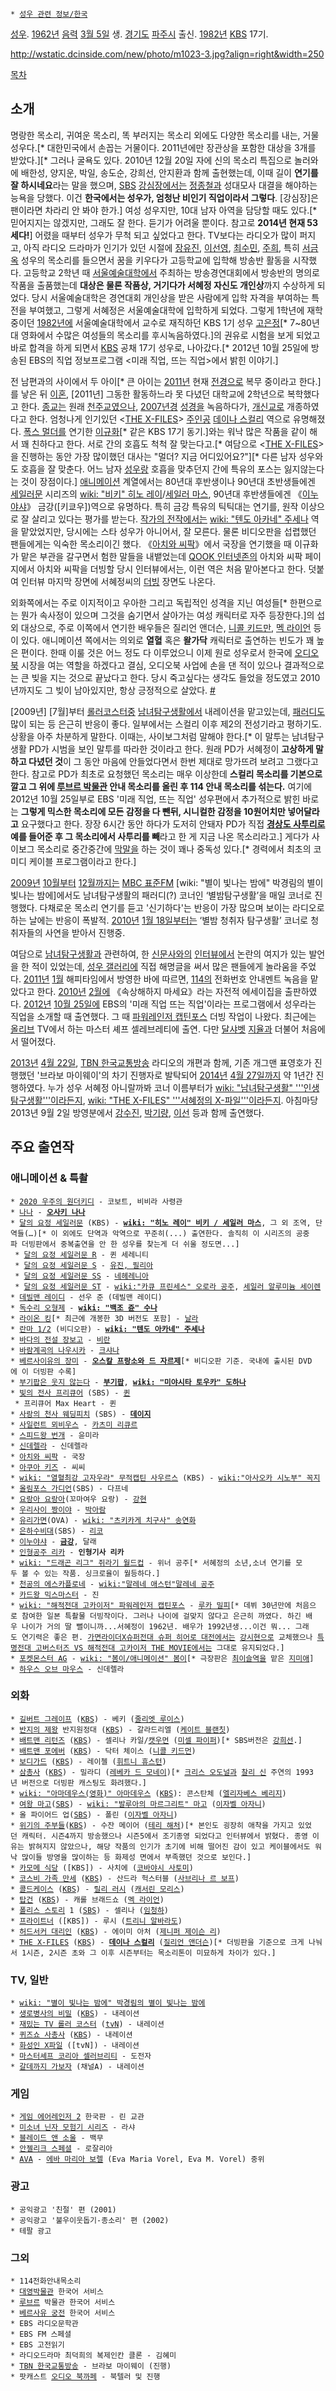  * [[성우 관련 정보/한국]]

[[대한민국|]] [[성우]]. [[1962년]] [[음력]] [[3월 5일]] 생. [[경기도]] [[파주시]] 출신. [[1982년]] [[KBS 성우극회|KBS]] 17기.

http://wstatic.dcinside.com/new/photo/m1023-3.jpg?align=right&width=250

[[목차]]

== 소개 ==
명랑한 목소리, 귀여운 목소리, 똑 부러지는 목소리 외에도 다양한 목소리를 내는, 거물 성우다.[* 대한민국에서 손꼽는 거물이다. 2011년에만 장관상을 포함한 대상을 3개를 받았다.][* 그러나 굴욕도 있다. 2010년 12월 20일 자에 신의 목소리 특집으로 놀러와에 배한성, 양지운, 박일, 송도순, 강희선, 안지환과 함께 출현했는데, 이때 길이 '''연기를 잘 하시네요'''라는 말을 했으며, [[SBS]] [[강심장]]에서는 [[정종철]]과 성대모사 대결을 해야하는 능욕을 당했다. 이건 '''한국에서는 성우가, 엄청난 비인기 직업이라서 그렇다'''. [강심장]은 팬이라면 차라리 안 봐야 한가.] 여성 성우지만, 10대 남자 아역을 담당할 때도 있다.[* 믿어지지는 않겠지만, 그래도 잘 한다. 듣기가 어려울 뿐이다. 참고로 '''2014년 현재 53세다!'''] 어렸을 때부터 성우가 무척 되고 싶었다고 한다. TV보다는 라디오가 많이 퍼지고, 아직 라디오 드라마가 인기가 있던 시절에 [[장유진]], [[이선영]], [[최수민]], [[주희]], 특히 [[서금옥]] 성우의 목소리를 들으면서 꿈을 키우다가 고등학교에 입학해 방송반 활동을 시작했다. 고등학교 2학년 때 [[서울예술대학]]에서 주최하는 방송경연대회에서 방송반의 명의로 작품을 출품했는데 '''대상은 물론 작품상, 거기다가 서혜정 자신도 개인상'''까지 수상하게 되었다. 당시 서울예술대학은 경연대회 개인상을 받은 사람에게 입학 자격을 부여하는 특전을 부여했고, 그렇게 서혜정은 서울예술대학에 입학하게 되었다. 그렇게 1학년에 재학중이던 [[1982년]]에 서울예술대학에서 교수로 재직하던 KBS 1기 성우 [[고은정]][* 7~80년대 영화에서 수많은 여성들의 목소리를 후시녹음하였다.]의 권유로 시험을 보게 되었고 바로 합격을 하게 되면서 [[KBS]] 공채 17기 성우로, 나아갔다.[* 2012년 10월 25일에 방송된 EBS의 직업 정보프로그램 <미래 직업, 뜨는 직업>에서 밝힌 이야기.]

전 남편과의 사이에서 두 아이[* 큰 아이는 [[2011년]] 현재 [[전경]]으로 복무 중이라고 한다.]를 낳은 뒤 [[이혼]], [2011년] 그동한 활동하느라 못 다녔던 대학교에 2학년으로 복학했다고 한다. [[종교]]는 원래 [[천주교]]였으나, [[2007년]]경 [[성경]]을 녹음하다가, [[개신교]]로 개종하였다고 한다. 엄청나게 인기있던 <[[THE X-FILES]]> [[주인공]] [[데이나 스컬리]] 역으로 유명해졌다. [[폭스 멀더]]를 연기한 [[이규화]][* 같은 KBS 17기 동기.]와는 워낙 많은 작품을 같이 해서 꽤 친하다고 한다. 서로 간의 호흡도 척척 잘 맞는다고.[* 여담으로 <[[THE X-FILES]]>을 진행하는 동안 가장 많이했던 대사는 "멀더? 지금 어디있어요?"][* 다른 남자 성우와도 호흡을 잘 맞춘다. 어느 남자 [[성우]]랑 호흡을 맞추던지 간에 특유의 포스는 잃지않는다는 것이 장점이다.] [[애니메이션]] 계열에서는 80년대 후반생이나 90년대 초반생들에겐 [[세일러문]] 시리즈의 [[wiki: "비키" 히노 레이]]/[[세일러 마스]], 90년대 후반생들에겐 《[[이누야샤]]》 금강([키쿄우])역으로 유명하다. 특히 금강 특유의 틱틱대는 연기를, 원작 이상으로 잘 살리고 있다는 평가를 받는다. [[란마 1/2|작가의 전작]]에서는 [[wiki: "텐도 아카네" 주세나]] 역을 맡았었지만, 당시에는 스타 성우가 아니어서, 잘 모른다. 물론 비디오판을 섭렵했던 팬들에게는 익숙한 목소리이긴 했다. 《[[아치와 씨팍]]》에서 국장을 연기했을 때 이규화가 맡은 부관을 갈구면서 험한 말들을 내뱉었는데 [[QOOK 인터넷존]]의 아치와 씨팍 페이지에서 아치와 씨팍을 더빙할 당시 인터뷰에서는, 이런 역은 처음 맡아본다고 한다. 덧붙여 인터뷰 마지막 장면에 서혜정씨의 [[더빙]] 장면도 나온다.

외화쪽에서는 주로 이지적이고 우아한 그리고 독립적인 성격을 지닌 여성들[* 한편으로는 뭔가 속사정이 있으며 그것을 숨기면서 살아가는 여성 캐릭터로 자주 등장한다.]의 섭외 대상으로, 주로 이쪽에서 연기한 배우들은 질리언 앤더슨, [[니콜 키드만]], [[멕 라이언]] 등이 있다. 애니메이션 쪽에서는 의외로 '''열혈''' 혹은 '''왈가닥''' 캐릭터로 출연하는 빈도가 꽤 높은 편이다. 한때 이룰 것은 어느 정도 다 이루었으니 이제 원로 성우로서 한국에 [[오디오북]] 시장을 여는 역할을 하겠다고 결심, 오디오북 사업에 손을 댄 적이 있으나 결과적으로는 큰 빚을 지는 것으로 끝났다고 한다. 당시 죽고싶다는 생각도 들었을 정도였고 2010년까지도 그 빚이 남아있지만, 항상 긍정적으로 살았다. [http://media.daum.net/entertain/enews/view?cateid=1032&newsid=20100804123518406&p=newsen #]

[2009년] [7월]부터 [[롤러코스터]]중 [[남녀탐구생활]]에서 내레이션을 맡고있는데, [[패러디]]도 많이 되는 등 은근히 반응이 좋다. 일부에서는 스컬리 이후 제2의 전성기라고 평하기도. 상황을 아주 차분하게 말한다. 이때는, 사이보그처럼 말해야 한다.[* 이 말투는 남녀탐구생활 PD가 시범을 보인 말투를 따라한 것이라고 한다. 원래 PD가 서혜정이 '''고상하게 말하고 다녔던 것'''이 그 동안 마음에 안들었다면서 한번 제대로 망가뜨려 보려고 그랬다고 한다. 참고로 PD가 최초로 요청했던 목소리는 매우 이상한데 '''스컬리 목소리를 기본으로 깔고 그 위에 [[루브르 박물관]] 안내 목소리를 올린 후 114 안내 목소리를 섞는다.''' 여기에 2012년 10월 25일부로 EBS '미래 직업, 뜨는 직업' 성우편에서 추가적으로 밝힌 바로는 '''그렇게 믹스한 목소리에 모든 감정을 다 뺀뒤, 시니컬한 감정을 10원어치만 넣어달라고''' 요구했다고 한다. 장장 6시간 동안 하다가 도저히 안돼자 PD가 직접 '''[[경상도 사투리]]로 예를 들어준 후 그 목소리에서 사투리를 빼'''라고 한 게 지금 나온 목소리라고.] 게다가 사이보그 목소리로 중간중간에 [[막말]]을 하는 것이 꽤나 중독성 있다.[* 경력에서 최초의 코미디 케이블 프로그램이라고 한다.]

[[2009년]] [[10월]]부터 [[12월]]까지는 [[MBC 표준FM]] [wiki: "별이 빛나는 밤에" 박경림의 별이 빛나는 밤에]에서도 남녀탐구생활의 패러디(?) 코너인 ‘별밤탐구생활’을 매일 코너로 진행했다. 다채로운 목소리 연기를 듣고 '신기하다'는 반응이 가장 많으며 보이는 라디오로 하는 날에는 반응이 폭발적. [[2010년]] [[1월 18일]]부터는 ‘별밤 청취자 탐구생활’ 코너로 청취자들의 사연을 받아서 진행중.

여담으로 [[남녀탐구생활]]과 관련하여, 한 [[신문사]]와의 [[인터뷰]]에서 논란의 여지가 있는 발언을 한 적이 있었는데, [[성우 갤러리]]에 직접 해명글을 써서 많은 팬들에게 놀라움을 주었다. [[2011년]] [[1월]] 해피타임에서 방영한 바에 따르면, [[114]]의 전화번호 안내멘트 녹음을 맡았다고 한다. [[2010년]] [[2월]]에 《속상해하지 마세요》라는 자전적 에세이집을 출판하였다. [[2012년]] [[10월 25일]]에 EBS의 '미래 직업 뜨는 직업'이라는 프로그램에서 성우라는 직업을 소개할 때 출연했다. 그 때 [[해적전대 고카이저|파워레인저 캡틴포스]] 더빙 작업이 나왔다. 최근에는 [[올리브]] TV에서 하는 마스터 셰프 셀레브레티에 출연. 다만 [[달샤벳]] [[지율]]과 더불어 처음에서 떨어졌다.

[[2013년]] [[4월 22일]], [[TBN 한국교통방송]] 라디오의 개편과 함께, 기존 개그맨 표영호가 진행했던 '브라보 마이웨이'의 차기 진행자로 발탁되어 [[2014년]] [[4월 27일]]까지 약 1년간 진행하였다. 누가 성우 서혜정 아니랄까봐 코너 이름부터가 [[wiki: "남녀탐구생활" '''인생 탐구생활''']]이라든지, [[wiki: "THE X-FILES" '''서혜정의 X-파일''']]이라든지. 아침마당 2013년 9월 2일 방영분에서 [[강수진]], [[박기량]], [[이선]] 등과 함께 출연했다.

== 주요 출연작 ==
=== 애니메이션 & 특촬 ===
 * [[2020 우주의 원더키디]] - 코보트, 비비라 사령관
 * [[나나]] - '''[[오사키 나나]]'''
 * [[달의 요정 세일러문]] (KBS) - '''[[wiki: "히노 레이" 비키 / 세일러 마스]]''', 그 외 조역, 단역들(…)[* 이 외에도 단역과 악역으로 꾸준히(...) 출연한다. 솔직히 이 시리즈의 공중파 더빙판에서 중복출연을 안 한 성우를 찾는게 더 쉬울 정도면...]
  * [[미소녀 전사 세일러 문 R|달의 요정 세일러문 R]] - 퀸 세레니티
  * [[미소녀 전사 세일러 문 S|달의 요정 세일러문 S]] - [[데스 버스터즈|유진, 필리아]]
  * [[미소녀 전사 세일러 문 SS|달의 요정 세일러문 SS]] - [[네헤레니아]]
  * [[미소녀 전사 세일러 문 ST|달의 요정 세일러문 ST]] - [[wiki:"카큐 프린세스" 오로라 공주]], [[세일러 알루미늄 세이렌]]
 * [[데빌맨 레이디]] - 선우 준 (데빌맨 레이디)
 * [[독수리 오형제]] - '''[[wiki: "백조 쥰" 수나]]'''  
 * [[라이온 킹]][* 최근에 개봉한 3D 버전도 포함] - [[날라]]
 * [[란마 1/2]] (비디오판) - '''[[wiki: "텐도 아카네" 주세나]]'''
 * [[바다의 전설 장보고]] - [[비란]] 
 * [[바람계곡의 나우시카]] - [[크샤나]] 
 * [[베르사이유의 장미]] - '''[[오스칼 프랑소와 드 자르제]]'''[* 비디오판 기준. 국내에 출시된 DVD에 이 더빙판 수록]
 * [[부기팝은 웃지 않는다]] - '''[[부기팝]]''', '''[[wiki: "미야시타 토우카" 도하나]]'''
 * [[빛의 전사 프리큐어]] (SBS) - [[퀸(두 사람은 프리큐어)|퀸]]
  * 프리큐어 Max Heart - 퀸
 * [[사랑의 천사 웨딩피치]] (SBS) - '''[[타마노 히나기쿠|데이지]]'''
 * [[사일런트 뫼비우스]] - [[카츠미 리큐르]] 
 * [[스피드왕 번개]] - 윤미라
 * [[신데렐라]] - 신데렐라
 * [[아치와 씨팍]] - 국장 
 * [[아쿠아 키즈]] - 씨씨 
 * [[wiki: "열혈최강 고자우라" 무적캡틴 사우르스]] (KBS) - [[wiki:"아사오카 시노부" 꼭지]]
 * [[올림포스 가디언]](SBS) - 다프네
 * [[요랑아 요랑아]](꼬마여우 요랑) - [[강현]] 
 * [[우리사이 짱이야]] - [[박아람]] 
 * [[유리가면]](OVA) - [[wiki: "츠키카게 치구사" 송연화]]
 * [[은하수비대]](SBS) - [[리코]]
 * [[이누야샤]] - '''[[키쿄우(이누야샤)|금강]]''', 달래
 * [[인형공주 리카]] - '''인형기사 리카''' 
 * [[wiki: "드래곤 리그" 쥐라기 월드컵]] - 위너 공주[* 서혜정의 소년,소녀 연기를 모두 볼 수 있는 작품. 싱크로율이 월등하다.]
 * [[천공의 에스카플로네]] - [[wiki:"말레네 애스턴"말레네 공주]]
 * [[카드왕 믹스마스터]] - 진
 * [[wiki: "해적전대 고카이저" 파워레인저 캡틴포스]] - [[루카 밀피]][* 데뷔 30년만에 처음으로 참여한 일본 특촬물 더빙작이다. 그러나 나이에 걸맞지 않다고 은근히 까였다. 하긴 배우 나이가 거의 딸 뻘이니까...서혜정이 1962년. 배우가 1992년생...이건 뭐... 그래도 연기력은 좋은 편. [[가면라이더X슈퍼전대 슈퍼 히어로 대전]]에서는 [[강시현]]으로 교체했으나 [[특명전대 고버스터즈 VS 해적전대 고카이저 THE MOVIE]]에서는 그대로 유지되었다.]
 * [[포켓몬스터 AG]] - [[wiki: "봄이/애니메이션" 봄이]][* 극장판은 [[최이슬]]역을 맡은 [[지미애]]]
 * [[하우스 오브 마우스]] - 신데렐라

=== 외화 ===
 * [[길버트 그레이프]] ([[KBS]]) - 베키 ([[줄리엣 루이스]])
 * [[반지의 제왕]] 반지원정대 ([[KBS]]) - 갈라드리엘 ([[케이트 블랜칫]])
 * [[배트맨 리턴즈]] ([[KBS]]) - 셀리나 카일/[[캣우먼]] ([[미셀 파이퍼]])[* SBS버전은 [[강희선]].]
 * [[배트맨 포에버]] ([[KBS]]) - 닥터 체이스 ([[니콜 키드먼]])
 * [[보디가드]] ([[KBS]]) - 레이첼 ([[휘트니 휴스턴]])
 * [[삼총사]] ([[KBS]]) - 밀라디 ([[레베카 드 모네이]])[* [[크리스 오도널]]과 [[찰리 신]] 주연의 1993년 버전으로 더빙판 캐스팅도 화려했다.]
 * [[wiki: "아마데우스(영화)" 아마데우스]] ([[KBS]]): 콘스탄체 ([[엘리자베스 베리지]])
 * [[여왕 마고]]([[SBS]]) - [[wiki: "발루아의 마르그리트" 마고]] ([[이자벨 아자니]])
 * 올 파이어드 업([[SBS]]) - 폴린 ([[이자벨 아자니]])
 * [[위기의 주부들]]([[KBS]]) - 수잔 메이어 ([[테리 해처]])[* 본인도 굉장히 애착을 가지고 있었던 캐릭터. 시즌4까지 방송했으나 시즌5에서 조기종영 되었다고 인터뷰에서 밝혔다. 종영 이유는 밝혀지지 않았으나, 해당 작품의 인기가 초기에 비해 떨어진 감이 있고 케이블에서도 워낙 많이들 방영을 많이하는 등 화제성 면에서 부족했던 것으로 보인다.] 
 * [[카모메 식당]] ([KBS]) - 사치에 ([[코바야시 사토미]])
 * [[코스비 가족 만세]] ([[KBS]]) - 산드라 헉스터블 ([[사브리나 르 보프]])
 * [[콜드케이스]] ([[KBS]]) - [[릴리 러시]] ([[캐서린 모리스]])
 * [[탑건]] ([[KBS]]) - 캐롤 브래드쇼 ([[멕 라이언]])
 * [[폴리스 스토리]] 1 ([[SBS]]) - 셀리나 ([[임청하]])
 * [[프라이트너]] ([KBS]) - 루시 ([[트리니 알바라도]])
 * [[허드서커 대리인]] ([[KBS]]) - 에이미 아처 ([[제니퍼 제이슨 리]])
 * [[THE X-FILES]] ([[KBS]]) - '''[[데이나 스컬리]]''' ([[질리언 앤더슨]])[* 더빙판을 기준으로 크게 나눠서 1시즌, 2시즌 초와 그 이후 시즌부터는 목소리톤이 미묘하게 차이가 있다.]

=== TV, 일반 ===
 * [[wiki: "별이 빛나는 밤에" 박경림의 별이 빛나는 밤에]]
 * [[생로병사의 비밀]] ([[KBS]]) - 내레이션
 * [[재밌는 TV 롤러 코스터]] ([[tvN]]) - 내레이션
 * [[퀴즈쇼 사총사]] ([[KBS]]) - 내레이션
 * [[화성인 X파일]] ([tvN]) - 내레이션
 * [[마스터셰프 코리아 셀러브리티]] - 도전자
 * [[갈데까지 가보자]] (채널A) - 내레이션

=== 게임 ===
 * [[게임 에어레인저 2]] 한국판 - 린 교관
 * [[미소녀 닌자 모험기 시리즈]] - 라샤
 * [[블레이드 앤 소울]] - 백무
 * [[안젤리크 스페셜]] - 로잘리아
 * [[AVA]] - [[에바 마리아 보렐]] (Eva Maria Vorel, Eva M. Vorel) 중위

=== 광고 ===
 * 공익광고 '친절' 편 (2001)
 * 공익광고 '불우이웃돕기-종소리' 편 (2002)
 * 테팔 광고

=== 그외 ===
 * 114전화안내목소리
 * [[대영박물관]] 한국어 서비스
 * [[루브르]] 박물관 한국어 서비스
 * [[베르사유 궁전]] 한국어 서비스
 * EBS 라디오문학관
 * EBS FM 스페셜
 * EBS 고전읽기
 * 라디오드라마 최덕희의 복제인칸 클론 - 김혜미
 * [[TBN 한국교통방송]] - 브라보 마이웨이 (진행)
 * 팟캐스트 [[오디오 북까페]] - 북텔러 및 진행
 
